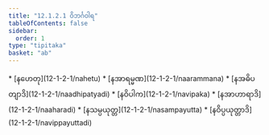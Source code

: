 ```yaml
---
title: "12.1.2.1 ဝိဘင်္ဂဝါရ"
tableOfContents: false
sidebar:
  order: 1
type: "tipitaka"
basket: "ab"
---
```



<DynamicBreadcrumb />



<TableOfContents>
* [နဟေတု](12-1-2-1/nahetu)
* [နအာရမ္မဏ](12-1-2-1/naarammana)
* [နအဓိပတျာဒိ](12-1-2-1/naadhipatyadi)
* [နဝိပါက](12-1-2-1/navipaka)
* [နအာဟာရာဒိ](12-1-2-1/naaharadi)
* [နသမ္ပယုတ္တ](12-1-2-1/nasampayutta)
* [နဝိပ္ပယုတ္တာဒိ](12-1-2-1/navippayuttadi)
</TableOfContents>